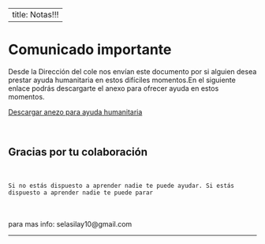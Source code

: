 
---
title:   Notas!!!
---
__
__


# Comunicado importante
 Desde la Dirección del cole nos envían este documento por si alguien desea prestar ayuda
 humanitaria en estos difíciles momentos.En el siguiente enlace podrás descargarte el anexo
 para ofrecer ayuda en estos momentos.

[Descargar anezo para ayuda humanitaria](https://mega.nz/#!kFsg0C6a!9vkLT4WjRCKmQFsNaf5W9djcqg633-ukYbhaNy6bows)

<br>   

## Gracias por tu colaboración 
<br>

~~~
Si no estás dispuesto a aprender nadie te puede ayudar. Si estás dispuesto a aprender nadie te puede parar 
~~~


<br>
<br>
para mas info: selasilay10@gmail.com

____________________________________________________________







